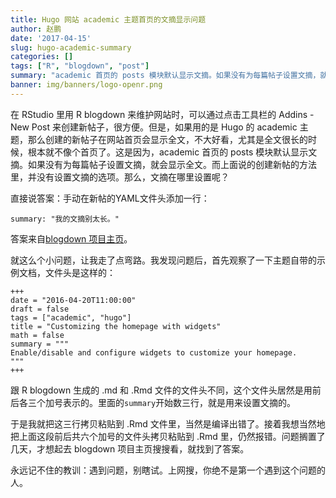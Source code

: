 ```yaml
---
title: Hugo 网站 academic 主题首页的文摘显示问题
author: 赵鹏
date: '2017-04-15'
slug: hugo-academic-summary
categories: []
tags: ["R", "blogdown", "post"]
summary: "academic 首页的 posts 模块默认显示文摘。如果没有为每篇帖子设置文摘，就会显示全文。那么，文摘在哪里设置呢？"
banner: img/banners/logo-openr.png
---
```


在 RStudio 里用 R blogdown 来维护网站时，可以通过点击工具栏的 Addins - New Post 来创建新帖子，很方便。但是，如果用的是 Hugo 的 academic 主题，那么创建的新帖子在网站首页会显示全文，不大好看，尤其是全文很长的时候，根本就不像个首页了。这是因为，academic 首页的 posts 模块默认显示文摘。如果没有为每篇帖子设置文摘，就会显示全文。而上面说的创建新帖的方法里，并没有设置文摘的选项。那么，文摘在哪里设置呢？

<!--more-->

直接说答案：手动在新帖的YAML文件头添加一行：

```
summary: "我的文摘别太长。"
```

答案来自[ blogdown 项目主页](https://github.com/rstudio/blogdown/issues/21#issuecomment-269555683)。

就这么个小问题，让我走了点弯路。我发现问题后，首先观察了一下主题自带的示例文档，文件头是这样的：

```
+++
date = "2016-04-20T11:00:00"
draft = false
tags = ["academic", "hugo"]
title = "Customizing the homepage with widgets"
math = false
summary = """
Enable/disable and configure widgets to customize your homepage.
"""
+++
```

跟 R blogdown 生成的 .md 和 .Rmd 文件的文件头不同，这个文件头居然是用前后各三个加号表示的。里面的`summary`开始数三行，就是用来设置文摘的。

于是我就把这三行拷贝粘贴到 .Rmd 文件里，当然是编译出错了。接着我想当然地把上面这段前后共六个加号的文件头拷贝粘贴到 .Rmd 里，仍然报错。问题搁置了几天，才想起去 blogdown 项目主页搜搜看，就找到了答案。

永远记不住的教训：遇到问题，别瞎试。上网搜，你绝不是第一个遇到这个问题的人。